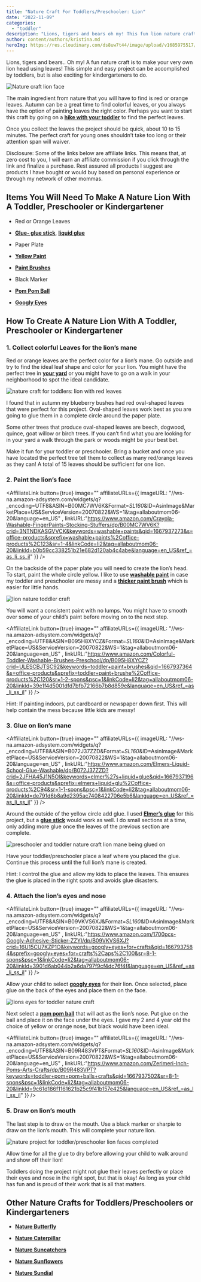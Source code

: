 ```yaml
---
title: "Nature Craft For Toddlers/Preschooler: Lion"
date: "2022-11-09"
categories: 
  - "toddler"
description: "Lions, tigers and bears oh my! This fun lion nature craft is sure to be a hit with your little one. All you need to do is collect red leaves!"
author: content/authors/kristina.md
heroImg: https://res.cloudinary.com/ds8uw7t44/image/upload/v1685975517/nature-craft-lion-faces.jpg
---
```


Lions, tigers and bears.. Oh my! A fun nature craft is to make your very own lion head using leaves! This simple and easy project can be accomplished by toddlers, but is also exciting for kindergarteners to do. 

![Nature craft lion face](https://res.cloudinary.com/ds8uw7t44/image/upload/v1685975517/nature-craft-lion-faces.jpg)

The main ingredient from nature that you will have to find is red or orange leaves. Autumn can be a great time to find colorful leaves, or you always have the option of painting leaves the right color. Perhaps you want to start this craft by going on a **[hike with your toddler](/equipment-needed-to-hike-with-your-toddler)** to find the perfect leaves.

Once you collect the leaves the project should be quick, about 10 to 15 minutes. The perfect craft for young ones shouldn’t take too long or their attention span will waiver.

Disclosure: Some of the links below are affiliate links. This means that, at zero cost to you, I will earn an affiliate commission if you click through the link and finalize a purchase. Rest assured all products I suggest are products I have bought or would buy based on personal experience or through my network of other mommas.

## Items You Will Need To Make A Nature Lion With A Toddler, Preschooler or Kindergartener

- Red or Orange Leaves

- **[Glue- glue stick](https://www.amazon.com/Elmers-Purpose-School-Washable-0-24-ounce/dp/B0013CDGT6?content-id=amzn1.sym.497ddbaf-dbdc-4a61-b204-33f5c59012b2%3Aamzn1.sym.497ddbaf-dbdc-4a61-b204-33f5c59012b2&cv_ct_cx=glue+sticks&keywords=glue+sticks&pd_rd_i=B0013CDGT6&pd_rd_r=d7a49181-7594-47a3-b69d-5080a7feba6f&pd_rd_w=jLuKw&pd_rd_wg=OdgWz&pf_rd_p=497ddbaf-dbdc-4a61-b204-33f5c59012b2&pf_rd_r=DS058FAXT5ARR62RRAK1&psc=1&qid=1667937131&sr=1-1-5985efba-8948-4f09-9122-d605505c9d1e&linkCode=ll1&tag=allaboutmom06-20&linkId=826fb4af0168dce75951874e19f12f38&language=en_US&ref_=as_li_ss_tl)**, **[liquid glue](https://www.amazon.com/Elmers-Liquid-School-Glue-Washable/dp/B072J37ZZD?crid=2JFHA45J1N5OI&keywords=elmer%27s+liquid+glue&qid=1667937196&s=office-products&sprefix=elmers+liquid+glu%2Coffice-products%2C94&sr=1-1-spons&psc=1&linkCode=ll1&tag=allaboutmom06-20&linkId=f33b42693ce70d29ce96955c00b1dc5a&language=en_US&ref_=as_li_ss_tl)**

- Paper Plate

- **[Yellow Paint](https://www.amazon.com/Crayola-Washable-FingerPaints-Stocking-Stuffers/dp/B00MC7WV6K?crid=3NTNDXASGVVCK&keywords=washable+paints&qid=1667937273&s=office-products&sprefix=washable+paints%2Coffice-products%2C123&sr=1-4&linkCode=ll1&tag=allaboutmom06-20&linkId=d17430609ec03a4e66932bb2fba5bf20&language=en_US&ref_=as_li_ss_tl)**

- **[Paint Brushes](https://www.amazon.com/Colorful-Toddler-Washable-Brushes-Preschool/dp/B095H8XYCZ?crid=ULESCBJTSC92&keywords=toddler+paint+brushes&qid=1667937364&s=office-products&sprefix=toddler+paint+brushe%2Coffice-products%2C120&sr=1-2-spons&psc=1&linkCode=ll1&tag=allaboutmom06-20&linkId=19672e5f8ed84d8f0bca8010323be603&language=en_US&ref_=as_li_ss_tl)**

- Black Marker

- **[Pom Pom Ball](https://www.amazon.com/Zerimeri-Inch-Poms-Arts-Crafts/dp/B09R483VPT?keywords=toddler+pom+pom+balls+crafts&qid=1667937502&sr=8-1-spons&psc=1&linkCode=ll1&tag=allaboutmom06-20&linkId=31f372ab5ec84e494703763d6ca7d5f3&language=en_US&ref_=as_li_ss_tl)**

- **[Googly Eyes](https://www.amazon.com/1700pcs-Googly-Adhesive-Sticker-ZZYI/dp/B09VKVS6XJ?crid=16U15CU7KZP1O&keywords=googly+eyes+for+crafts&qid=1667937584&sprefix=googly+eyes+for+crafts%2Caps%2C100&sr=8-1-spons&psc=1&linkCode=ll1&tag=allaboutmom06-20&linkId=c3fb15e21ba4674009a0a73c5e75b629&language=en_US&ref_=as_li_ss_tl)**

## How To Create A Nature Lion With A Toddler, Preschooler or Kindergartener

### 1\. Collect colorful Leaves for the lion’s mane

Red or orange leaves are the perfect color for a lion’s mane. Go outside and try to find the ideal leaf shape and color for your lion. You might have the perfect tree in **[your yard](/simple-backyard-activities-for-toddlers)** or you might have to go on a walk in your neighborhood to spot the ideal candidate.

![nature craft for toddlers: lion with red leaves](https://res.cloudinary.com/ds8uw7t44/image/upload/v1685975518/nature-craft-for-toddler-red-leaves.jpg "My Blueberry Bush in Autumn")

I found that in autumn my blueberry bushes had red oval-shaped leaves that were perfect for this project. Oval-shaped leaves work best as you are going to glue them in a complete circle around the paper plate. 

Some other trees that produce oval-shaped leaves are beech, dogwood, quince, goat willow or birch trees. If you can’t find what you are looking for in your yard a walk through the park or woods might be your best bet.

Make it fun for your toddler or preschooler. Bring a bucket and once you have located the perfect tree tell them to collect as many red/orange leaves as they can! A total of 15 leaves should be sufficient for one lion.

### 2\. Paint the lion’s face 

<AffiliateLink button={true} image="" affiliateURLs={{ imageURL: "//ws-na.amazon-adsystem.com/widgets/q?_encoding=UTF8&ASIN=B00MC7WV6K&Format=_SL160_&ID=AsinImage&MarketPlace=US&ServiceVersion=20070822&WS=1&tag=allaboutmom06-20&language=en_US" , linkURL:"https://www.amazon.com/Crayola-Washable-FingerPaints-Stocking-Stuffers/dp/B00MC7WV6K?crid=3NTNDXASGVVCK&keywords=washable+paints&qid=1667937273&s=office-products&sprefix=washable+paints%2Coffice-products%2C123&sr=1-4&linkCode=li2&tag=allaboutmom06-20&linkId=b0b59cc338251b21e682d120ab4c4abe&language=en_US&ref_=as_li_ss_il" }} />

On the backside of the paper plate you will need to create the lion’s head. To start, paint the whole circle yellow. I like to use **[washable paint](https://www.amazon.com/Crayola-Washable-FingerPaints-Stocking-Stuffers/dp/B00MC7WV6K?crid=3NTNDXASGVVCK&keywords=washable+paints&qid=1667937273&s=office-products&sprefix=washable+paints%2Coffice-products%2C123&sr=1-4&linkCode=ll1&tag=allaboutmom06-20&linkId=d17430609ec03a4e66932bb2fba5bf20&language=en_US&ref_=as_li_ss_tl)** in case my toddler and preschooler are messy and a **[thicker paint brush](https://www.amazon.com/Colorful-Toddler-Washable-Brushes-Preschool/dp/B095H8XYCZ?crid=ULESCBJTSC92&keywords=toddler+paint+brushes&qid=1667937364&s=office-products&sprefix=toddler+paint+brushe%2Coffice-products%2C120&sr=1-2-spons&psc=1&linkCode=ll1&tag=allaboutmom06-20&linkId=19672e5f8ed84d8f0bca8010323be603&language=en_US&ref_=as_li_ss_tl)** which is easier for little hands.

![lion nature toddler craft ](https://res.cloudinary.com/ds8uw7t44/image/upload/v1685975518/nature-craft-lion-yellow-face.jpg)

You will want a consistent paint with no lumps. You might have to smooth over some of your child’s paint before moving on to the next step.

<AffiliateLink button={true} image="" affiliateURLs={{ imageURL: "//ws-na.amazon-adsystem.com/widgets/q?_encoding=UTF8&ASIN=B095H8XYCZ&Format=_SL160_&ID=AsinImage&MarketPlace=US&ServiceVersion=20070822&WS=1&tag=allaboutmom06-20&language=en_US" , linkURL:"https://www.amazon.com/Colorful-Toddler-Washable-Brushes-Preschool/dp/B095H8XYCZ?crid=ULESCBJTSC92&keywords=toddler+paint+brushes&qid=1667937364&s=office-products&sprefix=toddler+paint+brushe%2Coffice-products%2C120&sr=1-2-spons&psc=1&linkCode=li2&tag=allaboutmom06-20&linkId=39e1f4d5001dfd7bfb72166b7b8d859e&language=en_US&ref_=as_li_ss_il" }} />

Hint: If painting indoors, put cardboard or newspaper down first. This will help contain the mess because little kids are messy!

### 3\. Glue on lion’s mane

<AffiliateLink button={true} image="" affiliateURLs={{ imageURL: "//ws-na.amazon-adsystem.com/widgets/q?_encoding=UTF8&ASIN=B072J37ZZD&Format=_SL160_&ID=AsinImage&MarketPlace=US&ServiceVersion=20070822&WS=1&tag=allaboutmom06-20&language=en_US" , linkURL:"https://www.amazon.com/Elmers-Liquid-School-Glue-Washable/dp/B072J37ZZD?crid=2JFHA45J1N5OI&keywords=elmer%27s+liquid+glue&qid=1667937196&s=office-products&sprefix=elmers+liquid+glu%2Coffice-products%2C94&sr=1-1-spons&psc=1&linkCode=li2&tag=allaboutmom06-20&linkId=de791d6b8a9d2395ac7408422706e5b6&language=en_US&ref_=as_li_ss_il" }} />

Around the outside of the yellow circle add glue. I used **[Elmer’s glue](https://www.amazon.com/Elmers-Liquid-School-Glue-Washable/dp/B072J37ZZD?crid=2JFHA45J1N5OI&keywords=elmer%27s+liquid+glue&qid=1667937196&s=office-products&sprefix=elmers+liquid+glu%2Coffice-products%2C94&sr=1-1-spons&psc=1&linkCode=ll1&tag=allaboutmom06-20&linkId=f33b42693ce70d29ce96955c00b1dc5a&language=en_US&ref_=as_li_ss_tl)** for this project, but a **[glue stick](https://www.amazon.com/Elmers-Purpose-School-Washable-0-24-ounce/dp/B0013CDGT6?content-id=amzn1.sym.497ddbaf-dbdc-4a61-b204-33f5c59012b2%3Aamzn1.sym.497ddbaf-dbdc-4a61-b204-33f5c59012b2&cv_ct_cx=glue+sticks&keywords=glue+sticks&pd_rd_i=B0013CDGT6&pd_rd_r=d7a49181-7594-47a3-b69d-5080a7feba6f&pd_rd_w=jLuKw&pd_rd_wg=OdgWz&pf_rd_p=497ddbaf-dbdc-4a61-b204-33f5c59012b2&pf_rd_r=DS058FAXT5ARR62RRAK1&psc=1&qid=1667937131&sr=1-1-5985efba-8948-4f09-9122-d605505c9d1e&linkCode=ll1&tag=allaboutmom06-20&linkId=826fb4af0168dce75951874e19f12f38&language=en_US&ref_=as_li_ss_tl)** would work as well. I do small sections at a time, only adding more glue once the leaves of the previous section are complete.

![preschooler and toddler nature craft lion mane being glued on](https://res.cloudinary.com/ds8uw7t44/image/upload/v1685975519/toddler-nature-craft-lion-mane-red.jpg)

Have your toddler/preschooler place a leaf where you placed the glue. Continue this process until the full lion’s mane is created.

Hint: I control the glue and allow my kids to place the leaves. This ensures the glue is placed in the right spots and avoids glue disasters. 

### 4\. Attach the lion’s eyes and nose

<AffiliateLink button={true} image="" affiliateURLs={{ imageURL: "//ws-na.amazon-adsystem.com/widgets/q?_encoding=UTF8&ASIN=B09VKVS6XJ&Format=_SL160_&ID=AsinImage&MarketPlace=US&ServiceVersion=20070822&WS=1&tag=allaboutmom06-20&language=en_US" , linkURL:"https://www.amazon.com/1700pcs-Googly-Adhesive-Sticker-ZZYI/dp/B09VKVS6XJ?crid=16U15CU7KZP1O&keywords=googly+eyes+for+crafts&qid=1667937584&sprefix=googly+eyes+for+crafts%2Caps%2C100&sr=8-1-spons&psc=1&linkCode=li2&tag=allaboutmom06-20&linkId=3901d6ab044b2a6da797f9cf4dc76f4f&language=en_US&ref_=as_li_ss_il" }} />

Allow your child to select **[googly eyes](https://www.amazon.com/1700pcs-Googly-Adhesive-Sticker-ZZYI/dp/B09VKVS6XJ?crid=16U15CU7KZP1O&keywords=googly+eyes+for+crafts&qid=1667937584&sprefix=googly+eyes+for+crafts%2Caps%2C100&sr=8-1-spons&psc=1&linkCode=ll1&tag=allaboutmom06-20&linkId=c3fb15e21ba4674009a0a73c5e75b629&language=en_US&ref_=as_li_ss_tl)** for their lion. Once selected, place glue on the back of the eyes and place them on the face.

![lions eyes for toddler nature craft](https://res.cloudinary.com/ds8uw7t44/image/upload/v1685975519/toddler-nature-craft-lion-eyes.jpg)

Next select a **[pom pom ball](https://www.amazon.com/Zerimeri-Inch-Poms-Arts-Crafts/dp/B09R483VPT?keywords=toddler+pom+pom+balls+crafts&qid=1667937502&sr=8-1-spons&psc=1&linkCode=ll1&tag=allaboutmom06-20&linkId=31f372ab5ec84e494703763d6ca7d5f3&language=en_US&ref_=as_li_ss_tl)** that will act as the lion’s nose. Put glue on the ball and place it on the face under the eyes. I gave my 2 and 4 year old the choice of yellow or orange nose, but black would have been ideal.

<AffiliateLink button={true} image="" affiliateURLs={{ imageURL: "//ws-na.amazon-adsystem.com/widgets/q?_encoding=UTF8&ASIN=B09R483VPT&Format=_SL160_&ID=AsinImage&MarketPlace=US&ServiceVersion=20070822&WS=1&tag=allaboutmom06-20&language=en_US" , linkURL:"https://www.amazon.com/Zerimeri-Inch-Poms-Arts-Crafts/dp/B09R483VPT?keywords=toddler+pom+pom+balls+crafts&qid=1667937502&sr=8-1-spons&psc=1&linkCode=li2&tag=allaboutmom06-20&linkId=9c61d186f1161621b25c9f41b157e425&language=en_US&ref_=as_li_ss_il" }} />

### 5\. Draw on lion’s mouth

The last step is to draw on the mouth. Use a black marker or sharpie to draw on the lion’s mouth. This will complete your nature lion.

![nature project for toddler/preschooler lion faces completed](https://res.cloudinary.com/ds8uw7t44/image/upload/v1685975520/completed-lion-nature-craft-for-preschoolers.jpg "My 2 and 4 Year Old's Lion Creation")

Allow time for all the glue to dry before allowing your child to walk around and show off their lion!

Toddlers doing the project might not glue their leaves perfectly or place their eyes and nose in the right spot, but that is okay! As long as your child has fun and is proud of their work that is all that matters. 

## Other Nature Crafts for Toddlers/Preschoolers or Kindergarteners

- **[Nature Butterfly](/nature-craft-for-toddlers-preschooler-butterfly)**

- **[Nature Caterpillar](/nature-arts-and-crafts-for-toddlers-preschooler-caterpillar)**

- **[Nature Suncatchers](/nature-craft-for-toddlers-outdoor-suncatcher)**

- **[Nature Sunflowers](/nature-craft-for-toddlers-preschooler-sunflower)**

- **[Nature Sundial](/nature-craft-for-toddlers-preschooler-sundial)**
